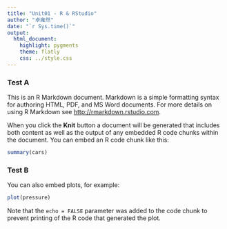 ```yaml
---
title: "Unit01 - R & RStudio"
author: "卓雍然"
date: "`r Sys.time()`"
output: 
  html_document:
    highlight: pygments
    theme: flatly
    css: ../style.css
---
```


### Test A

This is an R Markdown document. Markdown is a simple formatting syntax for authoring HTML, PDF, and MS Word documents. For more details on using R Markdown see <http://rmarkdown.rstudio.com>.

When you click the **Knit** button a document will be generated that includes both content as well as the output of any embedded R code chunks within the document. You can embed an R code chunk like this:

```r
summary(cars)
```

### Test B

You can also embed plots, for example:

```r
plot(pressure)
```

Note that the `echo = FALSE` parameter was added to the code chunk to prevent printing of the R code that generated the plot.
